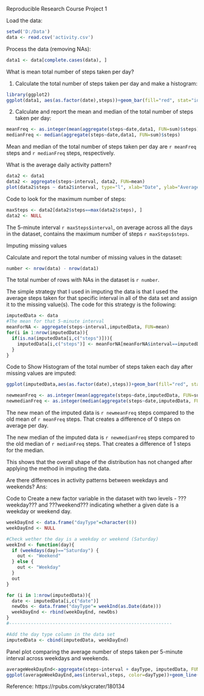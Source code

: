 Reproducible Research Course Project 1

Load the data:

```{r}
setwd('D:/Data')
data <- read.csv('activity.csv')
```
Process the data (removing NAs):

```{r}
data1 <- data[complete.cases(data), ]
```

What is mean total number of steps taken per day?

1. Calculate the total number of steps taken per day and make a histogram:

```{r}
library(ggplot2)
ggplot(data1, aes(as.factor(date),steps))+geom_bar(fill="red", stat="identity")+xlab("Day") + ylab("Steps")+ggtitle("Histogram of the total number of steps taken each day")+ theme(axis.text.x = element_text(angle = 90, hjust = 1))
```

2. Calculate and report the mean and median of the total number of steps taken per day:

```{r}
meanFreq <- as.integer(mean(aggregate(steps~date,data1, FUN=sum)$steps))
medianFreq <- median(aggregate(steps~date,data1, FUN=sum)$steps)
```

Mean and median of the total number of steps taken per day are `r meanFreq` steps and `r medianFreq` steps, respectively.

What is the average daily activity pattern?

```{r}
data2 <- data1
data2 <- aggregate(steps~interval, data2, FUN=mean)
plot(data2$steps ~ data2$interval, type="l", xlab="Date", ylab="Average Steps per Day (5-mins interval")
```

Code to look for the maximum number of steps:

```{r}
maxSteps <- data2[data2$steps==max(data2$steps), ]
data2 <- NULL
```
The 5-minute interval `r maxSteps$interval`, on average across all the days in the dataset, contains the maximum number of steps `r maxSteps$steps`.

Imputing missing values

Calculate and report the total number of missing values in the dataset:

```{r}
number <- nrow(data) - nrow(data1)
```
The total number of rows with NAs in the dataset is `r number`.

The simple strategy that I used in imputing the data is that I used the average steps taken for that specific interval in all of the data set and assign it to the missing value(s). The code for this strategy is the following:

```{r}
imputedData <- data
#The mean for that 5-minute interval
meanForNA <- aggregate(steps~interval,imputedData, FUN=mean)
for(i in 1:nrow(imputedData)){
  if(is.na(imputedData[i,c("steps")])){
    imputedData[i,c("steps")] <- meanForNA[meanForNA$interval==imputedData[i,c("interval")], c("steps")]
  }
}
```

Code to Show Histogram of the total number of steps taken each day after missing values are imputed:

```{r}
ggplot(imputedData,aes(as.factor(date),steps))+geom_bar(fill="red", stat="identity")+xlab("Day") + ylab("Steps")+ggtitle("Histogram of the Total Number of Steps Taken Each Day (Imputed Data)")+ theme(axis.text.x = element_text(angle = 90, hjust = 1))
```

```{r}
newmeanFreq <- as.integer(mean(aggregate(steps~date,imputedData, FUN=sum)$steps))
newmedianFreq <- as.integer(median(aggregate(steps~date,imputedData, FUN=sum)$steps))
```

The new mean of the imputed data is `r newmeanFreq` steps compared to the old mean of `r meanFreq` steps. That creates a difference of 0 steps on average per day.

The new median of the imputed data is `r newmedianFreq` steps compared to the old median of `r medianFreq` steps. That creates a difference of 1 steps for the median.

This shows that the overall shape of the distribution has not changed after applying the method in imputing the data.

Are there differences in activity patterns between weekdays and weekends?
Ans:

Code to Create a new factor variable in the dataset with two levels - ???weekday??? and ???weekend??? indicating whether a given date is a weekday or weekend day.

```{r}
weekDayEnd <- data.frame("dayType"=character(0))
weekDayEnd <- NULL

#Check wether the day is a weekday or weekend (Saturday)
weekInd <- function(day){
  if (weekdays(day)=="Saturday") {
    out <- "Weekend" 
  } else {
    out <- "Weekday" 
  }
  out
}

for (i in 1:nrow(imputedData)){
  date <- imputedData[i,c("date")]
  newObs <- data.frame("dayType"= weekInd(as.Date(date)))
  weekDayEnd <- rbind(weekDayEnd, newObs)
}
#------------------------------------------------------------

#Add the day type column in the data set
imputedData <- cbind(imputedData, weekDayEnd)
```

Panel plot comparing the average number of steps taken per 5-minute interval across weekdays and weekends.

```{r}
averageWeekDayEnd<-aggregate(steps~interval + dayType, imputedData, FUN=mean)
ggplot(averageWeekDayEnd,aes(interval,steps, color=dayType))+geom_line()+facet_grid(. ~ dayType)+xlab("5-min Interval")+ylab("Steps")+guides(fill=FALSE)
```


Reference:  https://rpubs.com/skycrater/180134






















































